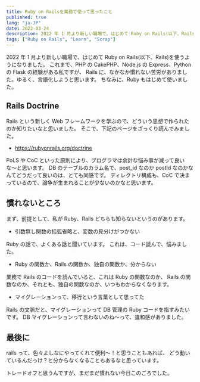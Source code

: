 ```yaml
---
title: Ruby on Railsを業務で使って思ったこと
published: true
lang: "ja-JP"
date: 2022-03-24
description: 2022 年 1 月より新しい職場で、はじめて Ruby on Rails(以下、Rails)を使うようになりました。これまで、PHP の CakePHP、Node.js の Express、Python の Flask の経験がある私ですが、Rails に、なかなか慣れない苦労がありました。ゆるく、言語化しようと思います。ちなみに、Ruby もはじめて使いました。
tags: ["Ruby on Rails", "Learn", "Scrap"]
---
```


2022 年 1 月より新しい職場で、はじめて Ruby on Rails(以下、Rails)を使うようになりました。
これまで、PHP の CakePHP、Node.js の Express、Python の Flask の経験がある私ですが、
Rails に、なかなか慣れない苦労がありました。ゆるく、言語化しようと思います。
ちなみに、Ruby もはじめて使いました。

## Rails Doctrine

Rails という新しく Web フレームワークを学ぶので、どういう思想で作られたのか知りたいなと思いました。
そこで、下記のページをざっくり読んでみました。

- https://rubyonrails.org/doctrine

PoLS や CoC といった原則により、プログラマは余計な悩み事が減って良いな〜と思います。
DB のテーブルのカラム名で、post_id なのか postId なのかなんてどうだって良いのは、とても同感です。
ディレクトリ構成も、CoC で決まっているので、論争が生まれることが少ないのかなと思います。

## 慣れないところ

まず、前提として、私が Ruby、Rails どちらも知らないというのがあります。

- 引数無し関数の括弧省略と、変数の見分けがつかない

Ruby の話で、よくある話と聞いています。
これは、コード読んで、悩みました。

- Ruby の関数か、Rails の関数か、独自の関数か、分からない

業務で Rails のコードを読んでいると、これは Ruby の関数なのか、
Rails の関数なのか、それとも、独自の関数なのか、いつもわからなくなります。

- マイグレーションって、移行という言葉として思ってた

Rails の文脈だと、マイグレーションって DB 管理の Ruby コードを指すみたいです。
DB マイグレーションって言わないのね〜って、違和感がありました。

## 最後に

rails って、色々よしなにやってくれて便利〜！と思うこともあれば、
どう動いているんだっけ？と分からなくなることもあるなと思っています。

トレードオフと思うんですが、まだまだ慣れない今日このごろでした。
